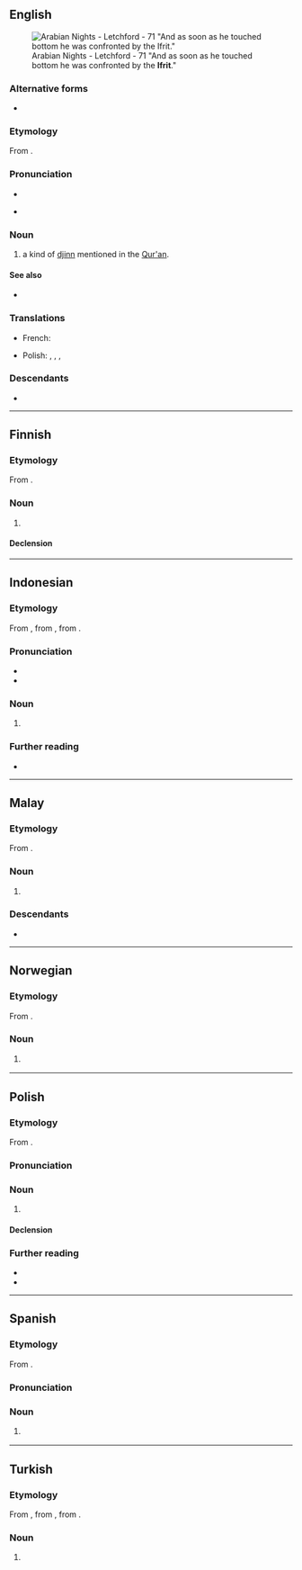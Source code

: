 {{also|Ifrit}}
==English==
{{wp}}
[[File:Arabian Nights - Letchford - 71.jpg|thumb|Arabian Nights - Letchford - 71 "And as soon as he touched bottom he was confronted by the '''Ifrit'''."]]

===Alternative forms===
* {{alter|en|'ifrit|ʿifrīt|'ifriit|ʿefrīt|ʿefrēt|'afreet|'afret|'afreit|'afrit|'afriit|'efreet|'efret|efreit|'efriit|'efrit|'ifreet|'ifret|'ifreit|afreet|afret|afreit|afrit|afriit|efreet|efret|efreit|efriet|efrit|efriit|ifreet|ifret|ifreit|ifriet|ifrite|ifriite}}

===Etymology===
From {{bor|en|ar|عِفْرِيت}}.

===Pronunciation===
* {{IPA|en|/ɪˈfɹiːt/}}
* {{a|nonstandard|spelling pronunciation}} {{IPA|en|/ˈɪf.ɹɪt/}}

===Noun===
{{en-noun}}

# {{lb|en|Islamic mythology}} a kind of [[djinn]] mentioned in the [[Qur'an]].

====See also====
* {{l|en|blue-capped ifrit}}

===Translations===
{{trans-top}}
* French: {{t+|fr|éfrit|m}}
{{trans-mid}}
* Polish: {{t+|pl|afryt|m}}, {{t|pl|efryt|m}}, {{t|pl|ifryt|m}}, {{t|pl|ifrit|m}}
{{trans-bottom}}

===Descendants===
* {{descendant|ja|イフリート|tr=ifurīto|bor=1}}

{{c|en|Islam}}

----

==Finnish==
{{wp|lang=fi}}

===Etymology===
From {{bor|fi|ar|عِفْرِيت}}.

===Noun===
{{fi-noun}}

# {{lb|fi|Islamic mythology}} {{l|en|ifrit}}

====Declension====
{{fi-decl-risti|ifrit|||ä|i=0}}

----

==Indonesian==
{{wp|lang=id}}

===Etymology===
From {{inh|id|ms|ifrit}}, from {{inh|id|ms-cla|ifrit}}, from {{der|id|ar|عِفْرِيت}}.

===Pronunciation===
* {{IPA|id|[ˈɪfrɪt̚]}}
* {{hyphenation|id|if|rit}}

===Noun===
{{id-noun}}

# {{lb|id|Islam}} {{l|en|ifrit}}

===Further reading===
* {{R:KBBI Daring}}

----

==Malay==
{{wp|lang=ms}}

===Etymology===
From {{bor|ms|ar|عِفْرِيت}}.

===Noun===
{{ms-noun|j=عفريت}}

# {{lb|ms|Islamic mythology}} {{l|en|ifrit}}

===Descendants===
* {{descendant|id|ifrit|alts=1}}

----

==Norwegian==
{{attention|nb|Norwegian Bokmål and Norwegian Nynorsk are considered two separate languages on Wiktionary, so this entry should not be created for "Norwegian". I would split it myself, but the word is of dubious existence, not included in any dictionary.}}

===Etymology===
From {{bor|no|ar|عِفْرِيت}}.

===Noun===
{{no-noun}}
# {{lb|no|Islamic mythology}} {{l|en|ifrit}}

----

==Polish==
{{wp|lang=pl}}

===Etymology===
From {{bor|pl|ar|عِفْرِيت}}.

===Pronunciation===
{{pl-p}}
{{rfap|pl}}

===Noun===
{{pl-noun|m-an}}

# {{lb|pl|Islam|mythology}} {{l|en|ifrit}} {{gloss|an evil spirit}}

====Declension====
{{pl-decl-noun-m-an}}

===Further reading===
* {{R:pl:WSJP}}
* {{R:PWN}}

----

==Spanish==

===Etymology===
From {{bor|es|ar|عِفْرِيت}}.
{{wikipedia|lang=es}}

===Pronunciation===
{{es-IPA}}

===Noun===
{{es-noun|m}}

# {{lb|es|Islamic mythology}} {{l|en|ifrit}}

{{c|es|Folklore|Islam|Mythological creatures}}

----

==Turkish==
{{wp|lang=tr}}

===Etymology===
From {{inh|tr|ota|عفریت}}, from {{bor|tr|fa|عِفْرِیت|tr='efrit}}, from {{der|tr|ar|عِفْرِيت}}.

===Noun===
{{tr-noun|ifridi|ifritler}}

# {{lb|tr|Islam}} {{l|en|ifrit}}